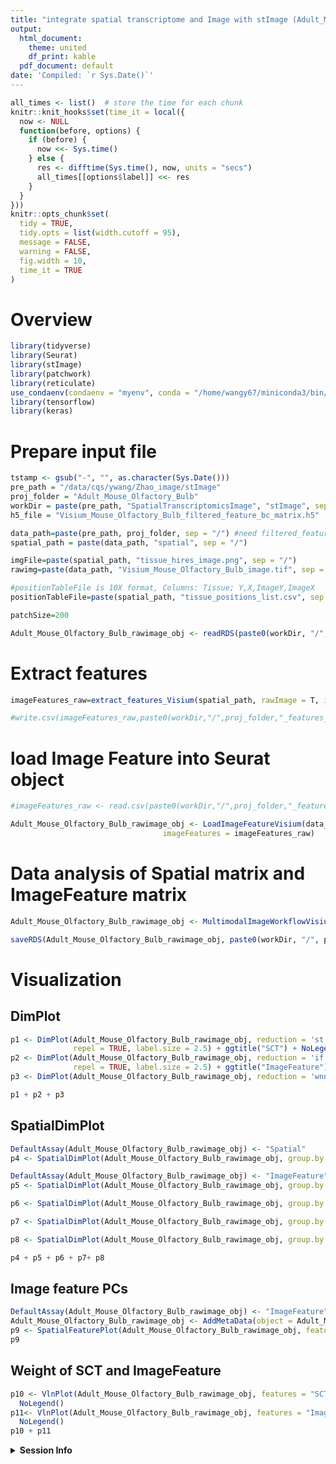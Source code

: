 ```yaml
---
title: "integrate spatial transcriptome and Image with stImage (Adult_Mouse_Olfactory_Bulb)"
output:
  html_document:
    theme: united
    df_print: kable
  pdf_document: default
date: 'Compiled: `r Sys.Date()`'
---
```


```r
all_times <- list()  # store the time for each chunk
knitr::knit_hooks$set(time_it = local({
  now <- NULL
  function(before, options) {
    if (before) {
      now <<- Sys.time()
    } else {
      res <- difftime(Sys.time(), now, units = "secs")
      all_times[[options$label]] <<- res
    }
  }
}))
knitr::opts_chunk$set(
  tidy = TRUE,
  tidy.opts = list(width.cutoff = 95),
  message = FALSE,
  warning = FALSE,
  fig.width = 10,
  time_it = TRUE
)
```


# Overview

```r
library(tidyverse)
library(Seurat)
library(stImage)
library(patchwork)
library(reticulate)
use_condaenv(condaenv = "myenv", conda = "/home/wangy67/miniconda3/bin/conda")
library(tensorflow)
library(keras)
```


# Prepare input file

```r

tstamp <- gsub("-", "", as.character(Sys.Date()))
pre_path = "/data/cqs/ywang/Zhao_image/stImage"
proj_folder = "Adult_Mouse_Olfactory_Bulb"
workDir = paste(pre_path, "SpatialTranscriptomicsImage", "stImage", sep = "/")
h5_file = "Visium_Mouse_Olfactory_Bulb_filtered_feature_bc_matrix.h5"

data_path=paste(pre_path, proj_folder, sep = "/") #need filtered_feature_bc_matrix.h5 file and spatial folder
spatial_path = paste(data_path, "spatial", sep = "/")

imgFile=paste(spatial_path, "tissue_hires_image.png", sep = "/")
rawimg=paste(data_path, "Visium_Mouse_Olfactory_Bulb_image.tif", sep = "/")

#positionTableFile is 10X format, Columns: Tissue; Y,X,ImageY,ImageX
positionTableFile=paste(spatial_path, "tissue_positions_list.csv", sep = "/")

patchSize=200

```


```r
Adult_Mouse_Olfactory_Bulb_rawimage_obj <- readRDS(paste0(workDir, "/", "Adult_Mouse_Olfactory_Bulb_rawimage_object_vignette20220726.rds"))
```


# Extract features

```r
imageFeatures_raw=extract_features_Visium(spatial_path, rawImage = T, imgFile = rawimg, savePatchOnImage = paste0(proj_folder, "_rawpatch", "_", tstamp, ".png"))

#write.csv(imageFeatures_raw,paste0(workDir,"/",proj_folder,"_features_raw_",tstamp,".csv"))

```

# load Image Feature into Seurat object

```r
#imageFeatures_raw <- read.csv(paste0(workDir,"/",proj_folder,"_features_raw_",tstamp,".csv"), row.names=1)

Adult_Mouse_Olfactory_Bulb_rawimage_obj <- LoadImageFeatureVisium(data_path, filename = h5_file,
                                  imageFeatures = imageFeatures_raw)

```

# Data analysis of Spatial matrix and ImageFeature matrix

```r
Adult_Mouse_Olfactory_Bulb_rawimage_obj <- MultimodalImageWorkflowVisium(Adult_Mouse_Olfactory_Bulb_rawimage_obj, normalizeMethod = "SCT", pcaDim_s=30, pcaDim_i=30, geneResolution=1.05, imageFeatureResolution=2.23, imageAndGeneResolution=1.2, MultimodalMethod = c("WNN", "MCIA", "tICA"))
```


```r
saveRDS(Adult_Mouse_Olfactory_Bulb_rawimage_obj, paste0(workDir, "/", proj_folder, "_rawimage_object_vignette", tstamp, ".rds"))
```


# Visualization

## DimPlot

```r
p1 <- DimPlot(Adult_Mouse_Olfactory_Bulb_rawimage_obj, reduction = 'st.umap', group.by = 'seurat_clusters', label = TRUE, 
              repel = TRUE, label.size = 2.5) + ggtitle("SCT") + NoLegend()
p2 <- DimPlot(Adult_Mouse_Olfactory_Bulb_rawimage_obj, reduction = 'if.umap', group.by = 'seurat_clusters', label = TRUE, 
              repel = TRUE, label.size = 2.5) + ggtitle("ImageFeature") + NoLegend()
p3 <- DimPlot(Adult_Mouse_Olfactory_Bulb_rawimage_obj, reduction = 'wnn.umap', label = TRUE, repel = TRUE, label.size = 2.5) + ggtitle("WNN") + NoLegend()

p1 + p2 + p3
```

## SpatialDimPlot

```r
DefaultAssay(Adult_Mouse_Olfactory_Bulb_rawimage_obj) <- "Spatial"
p4 <- SpatialDimPlot(Adult_Mouse_Olfactory_Bulb_rawimage_obj, group.by = "SCT_snn_res.1.05", label = TRUE, label.box = F, label.size = 2) + ggtitle("SCT") & NoLegend()

DefaultAssay(Adult_Mouse_Olfactory_Bulb_rawimage_obj) <- "ImageFeature"
p5 <- SpatialDimPlot(Adult_Mouse_Olfactory_Bulb_rawimage_obj, group.by = "ImageFeature_snn_res.2.23", label = TRUE, label.box = F, label.size = 2) + ggtitle("ImageFeature") & NoLegend()

p6 <- SpatialDimPlot(Adult_Mouse_Olfactory_Bulb_rawimage_obj, group.by = "wsnn_res.1.2", label = TRUE, label.box = F, repel = TRUE, label.size = 2) + ggtitle("WNN") & NoLegend()

p7 <- SpatialDimPlot(Adult_Mouse_Olfactory_Bulb_rawimage_obj, group.by = "mcia_snn_res.1.2", label = TRUE, label.box = F, repel = TRUE, label.size = 2) + ggtitle("MCIA") & NoLegend()

p8 <- SpatialDimPlot(Adult_Mouse_Olfactory_Bulb_rawimage_obj, group.by = "tica_snn_res.1.2", label = TRUE, label.box = F, repel = TRUE, label.size = 2) + ggtitle("tICA") & NoLegend()

p4 + p5 + p6 + p7+ p8
```

## Image feature PCs

```r
DefaultAssay(Adult_Mouse_Olfactory_Bulb_rawimage_obj) <- "ImageFeature"
Adult_Mouse_Olfactory_Bulb_rawimage_obj <- AddMetaData(object = Adult_Mouse_Olfactory_Bulb_rawimage_obj, metadata = as.data.frame(Adult_Mouse_Olfactory_Bulb_rawimage_obj@reductions$ipca@cell.embeddings))
p9 <- SpatialFeaturePlot(Adult_Mouse_Olfactory_Bulb_rawimage_obj, features = colnames(Adult_Mouse_Olfactory_Bulb_rawimage_obj@reductions$ipca@cell.embeddings), alpha = c(0.1, 1), ncol = 5)
p9
```

## Weight of SCT and ImageFeature

```r

p10 <- VlnPlot(Adult_Mouse_Olfactory_Bulb_rawimage_obj, features = "SCT.weight", group.by = 'wsnn_res.1.2', sort = TRUE, pt.size = 0.1) + ggtitle("SCT") +
  NoLegend()
p11<- VlnPlot(Adult_Mouse_Olfactory_Bulb_rawimage_obj, features = "ImageFeature.weight", group.by = 'wsnn_res.1.2', sort = TRUE, pt.size = 0.1) + ggtitle("ImageFeature") +
  NoLegend()
p10 + p11
```


<details>
  <summary>**Session Info**</summary>
```r
sessionInfo()
```
</details>
